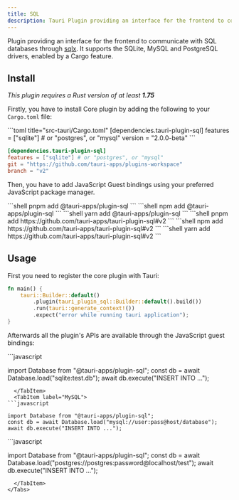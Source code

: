 ```yaml
---
title: SQL
description: Tauri Plugin providing an interface for the frontend to communicate with SQL databases through sqlx.
---
```



<PluginLinks plugin="sql" />

Plugin providing an interface for the frontend to communicate with SQL databases through [sqlx](https://github.com/launchbadge/sqlx). It supports the SQLite, MySQL and PostgreSQL drivers, enabled by a Cargo feature.

## Install

_This plugin requires a Rust version of at least **1.75**_

Firstly, you have to install Core plugin by adding the following to your `Cargo.toml` file:

<Tabs>
  <TabItem label="crates.io">
```toml title="src-tauri/Cargo.toml"
[dependencies.tauri-plugin-sql]
features = ["sqlite"] # or "postgres", or "mysql"
version = "2.0.0-beta"
```
  </TabItem>
  <TabItem label="Git">

```toml title="src-tauri/Cargo.toml"
[dependencies.tauri-plugin-sql]
features = ["sqlite"] # or "postgres", or "mysql"
git = "https://github.com/tauri-apps/plugins-workspace"
branch = "v2"
```
  </TabItem>
</Tabs>

Then, you have to add JavaScript Guest bindings using your preferred JavaScript package manager.

<Tabs>
  <TabItem label="npm.io">
    <Tabs>
      <TabItem label="pnpm">
      ```shell
      pnpm add @tauri-apps/plugin-sql
      ```
      </TabItem>
      <TabItem label="npm">
      ```shell
      npm add @tauri-apps/plugin-sql
      ```
      </TabItem>
      <TabItem label="yarn">
      ```shell
      yarn add @tauri-apps/plugin-sql
      ```
      </TabItem>
    </Tabs>

  </TabItem>
  <TabItem label="Git">
    <Tabs>
      <TabItem label="pnpm">
      ```shell
      pnpm add https://github.com/tauri-apps/tauri-plugin-sql#v2
      ```
      </TabItem>
      <TabItem label="npm">
      ```shell
      npm add https://github.com/tauri-apps/tauri-plugin-sql#v2
      ```
      </TabItem>
      <TabItem label="yarn">
      ```shell
      yarn add https://github.com/tauri-apps/tauri-plugin-sql#v2
      ```
      </TabItem>
    </Tabs>
  </TabItem>
</Tabs>

## Usage

First you need to register the core plugin with Tauri:

```rust title="src-tauri/Cargo.toml" ins={3}
fn main() {
    tauri::Builder::default()
        .plugin(tauri_plugin_sql::Builder::default().build())
        .run(tauri::generate_context!())
        .expect("error while running tauri application");
}
```

Afterwards all the plugin's APIs are available through the JavaScript guest bindings:

<Tabs>
  <TabItem label="SQLite">
```javascript

import Database from "@tauri-apps/plugin-sql";
const db = await Database.load("sqlite:test.db");
await db.execute("INSERT INTO ...");

```
  </TabItem>
  <TabItem label="MySQL">
```javascript

import Database from "@tauri-apps/plugin-sql";
const db = await Database.load("mysql://user:pass@host/database");
await db.execute("INSERT INTO ...");

```
  </TabItem>
  <TabItem label="PostgreSQL">
```javascript

import Database from "@tauri-apps/plugin-sql";
const db = await Database.load("postgres://postgres:password@localhost/test");
await db.execute("INSERT INTO ...");

```
  </TabItem>
</Tabs>
